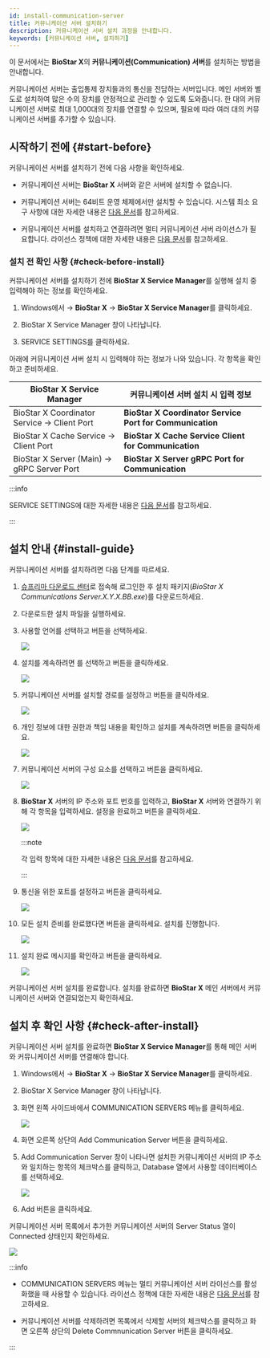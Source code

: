 ```yaml
---
id: install-communication-server
title: 커뮤니케이션 서버 설치하기
description: 커뮤니케이션 서버 설치 과정을 안내합니다.
keywords: [커뮤니케이션 서버, 설치하기]
---
```


이 문서에서는 **BioStar X**의 **커뮤니케이션(Communication) 서버**를 설치하는 방법을 안내합니다. 

커뮤니케이션 서버는 출입통제 장치들과의 통신을 전담하는 서버입니다. 메인 서버와 별도로 설치하여 많은 수의 장치를 안정적으로 관리할 수 있도록 도와줍니다. 한 대의 커뮤니케이션 서버로 최대 1,000대의 장치를 연결할 수 있으며, 필요에 따라 여러 대의 커뮤니케이션 서버를 추가할 수 있습니다.

## 시작하기 전에 {#start-before}

커뮤니케이션 서버를 설치하기 전에 다음 사항을 확인하세요.

* 커뮤니케이션 서버는 **BioStar X** 서버와 같은 서버에 설치할 수 없습니다.

* 커뮤니케이션 서버는 64비트 운영 체제에서만 설치할 수 있습니다. 시스템 최소 요구 사항에 대한 자세한 내용은 [다음 문서](system-requirements#communication-server)를 참고하세요.

* 커뮤니케이션 서버를 설치하고 연결하려면 멀티 커뮤니케이션 서버 라이선스가 필요합니다. 라이선스 정책에 대한 자세한 내용은 [다음 문서](licensing#features-add-ons)를 참고하세요.

### 설치 전 확인 사항 {#check-before-install}

커뮤니케이션 서버를 설치하기 전에 **BioStar X Service Manager**를 실행해 설치 중 입력해야 하는 정보를 확인하세요.

1. Windows에서 <Start/> → **BioStar X** → **BioStar X Service Manager**를 클릭하세요.

1. <Cmd>BioStar X Service Manager</Cmd> 창이 나타납니다. 

1. <Cmd>SERVICE SETTINGS</Cmd>를 클릭하세요.

아래에 커뮤니케이션 서버 설치 시 입력해야 하는 정보가 나와 있습니다. 각 항목을 확인하고 준비하세요.

<div className='table-fixed'>

| BioStar X Service Manager | 커뮤니케이션 서버 설치 시 입력 정보 |
| -- | -- |
| <Cmd>BioStar X Coordinator Service</Cmd> → <Cmd>Client Port</Cmd> | **BioStar X Coordinator Service Port for Communication** |
| <Cmd>BioStar X Cache Service</Cmd> → <Cmd>Client Port</Cmd> | **BioStar X Cache Service Client for Communication** |
| <Cmd>BioStar X Server (Main)</Cmd> → <Cmd>gRPC Server Port</Cmd> | **BioStar X Server gRPC Port for Communication** |

</div>

:::info

<Cmd>SERVICE SETTINGS</Cmd>에 대한 자세한 내용은 [다음 문서](service-settings)를 참고하세요.

:::


## 설치 안내 {#install-guide}

커뮤니케이션 서버를 설치하려면 다음 단계를 따르세요.

1. [슈프리마 다운로드 센터](https://download.supremainc.com/)로 접속해 로그인한 후 설치 패키지(*BioStar X Communications Server.X.Y.X.BB.exe*)를 다운로드하세요.

1. 다운로드한 설치 파일을 실행하세요.

1. 사용할 언어를 선택하고 <Cmd code='biostar2.install.ok' className='bold'/> 버튼을 선택하세요.

    <Image src='/img/biostarx-install-select-language.png' />

1. 설치를 계속하려면 <Cmd code='biostar2.install.agree' className='bold'/>를 선택하고 <Cmd code='biostar2.install.next' className='bold'/> 버튼을 클릭하세요.

    <Image src='/img/biostarx-install-comm-server-license-agree.png' />

1. 커뮤니케이션 서버를 설치할 경로를 설정하고 <Cmd code='biostar2.install.next' className='bold'/> 버튼을 클릭하세요.

    <Image src='/img/biostarx-install-comm-server-set-path.png' />

1. 개인 정보에 대한 권한과 책임 내용을 확인하고 설치를 계속하려면 <Cmd code='biostar2.install.next' className='bold'/> 버튼을 클릭하세요.

    <Image src='/img/biostarx-install-comm-server-private-policy.png' />

1. 커뮤니케이션 서버의 구성 요소를 선택하고 <Cmd code='biostar2.install.next' className='bold'/> 버튼을 클릭하세요.

    <Image src='/img/biostarx-install-comm-server-select-component.png' />

1. **BioStar X** 서버의 IP 주소와 포트 번호를 입력하고, **BioStar X** 서버와 연결하기 위해 각 항목을 입력하세요. 설정을 완료하고 <Cmd code='biostar2.install.next' className='bold'/> 버튼을 클릭하세요.

    <Image src='/img/biostarx-install-comm-server-settings.png' />

    :::note

    각 입력 항목에 대한 자세한 내용은 [다음 문서](#check-before-install)를 참고하세요.

    :::

1. 통신을 위한 포트를 설정하고 <Cmd code='biostar2.install.next' className='bold'/> 버튼을 클릭하세요.

    <Image src='/img/biostarx-install-comm-server-port-settings.png' />

1. 모든 설치 준비를 완료했다면 <Cmd code='biostar2.install.btnInstall' className='bold'/> 버튼을 클릭하세요. 설치를 진행합니다.

    <Image src='/img/biostarx-install-comm-server-install-step.png' />

1. 설치 완료 메시지를 확인하고 <Cmd code='biostar2.install.finish' className='bold'/> 버튼을 클릭하세요.

    <Image src='/img/biostarx-install-comm-server-complete.png' />

커뮤니케이션 서버 설치를 완료합니다. 설치를 완료하면 **BioStar X** 메인 서버에서 커뮤니케이션 서버와 연결되었는지 확인하세요.


## 설치 후 확인 사항 {#check-after-install}

커뮤니케이션 서버 설치를 완료하면 **BioStar X Service Manager**를 통해 메인 서버와 커뮤니케이션 서버를 연결해야 합니다.

1. Windows에서 <Start/> → **BioStar X** → **BioStar X Service Manager**를 클릭하세요. 

1. <Cmd>BioStar X Service Manager</Cmd> 창이 나타납니다.

1. 화면 왼쪽 사이드바에서 <Cmd>COMMUNICATION SERVERS</Cmd> 메뉴를 클릭하세요.

    <Image src='/img/common/biostarx-sm-cluster-main-01.png' alone />

1. 화면 오른쪽 상단의 <Cmd>Add Communication Server</Cmd> 버튼을 클릭하세요.

1. <Cmd>Add Communication Server</Cmd> 창이 나타나면 설치한 커뮤니케이션 서버의 IP 주소와 일치하는 항목의 체크박스를 클릭하고, <Cmd>Database</Cmd> 열에서 사용할 데이터베이스를 선택하세요.

    <Image src='/img/common/biostarx-sm-cluster-main-03.png' alone />

1. <Cmd>Add</Cmd> 버튼을 클릭하세요.

커뮤니케이션 서버 목록에서 추가한 커뮤니케이션 서버의 <Cmd>Server Status</Cmd> 열이 <Cmd>Connected</Cmd> 상태인지 확인하세요.

<Image src='/img/common/biostarx-sm-cluster-main-04.png' alone />

:::info

* <Cmd>COMMUNICATION SERVERS</Cmd> 메뉴는 멀티 커뮤니케이션 서버 라이선스를 활성화했을 때 사용할 수 있습니다. 라이선스 정책에 대한 자세한 내용은 [다음 문서](licensing#features-add-ons)를 참고하세요.

* 커뮤니케이션 서버를 삭제하려면 목록에서 삭제할 서버의 체크박스를 클릭하고 화면 오른쪽 상단의 <Cmd>Delete Commnunication Server</Cmd> 버튼을 클릭하세요.

:::